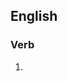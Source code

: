 ==English==

===Verb===
{{head|en|verb form}}

# {{present participle of|excommunicate|lang=en|nocat=1}}